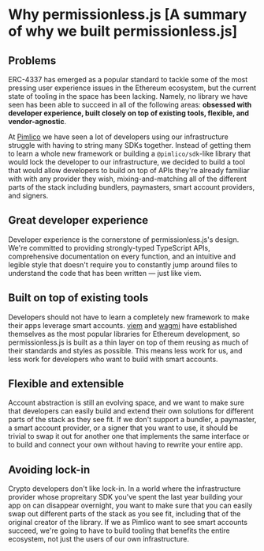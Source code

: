 # Why permissionless.js [A summary of why we built permissionless.js]

## Problems

ERC-4337 has emerged as a popular standard to tackle some of the most pressing user experience issues in the Ethereum ecosystem, but the current state of tooling in the space has been lacking. Namely, no library we have seen has been able to succeed in all of the following areas: **obsessed with developer experience, built closely on top of existing tools, flexible, and vendor-agnostic**.

At [Pimlico](https://pimlico.io) we have seen a lot of developers using our infrastructure struggle with having to string many SDKs together. Instead of getting them to learn a whole new framework or building a `@pimlico/sdk`-like library that would lock the developer to our infrastructure, we decided to build a tool that would allow developers to build on top of APIs they're already familiar with with any provider they wish, mixing-and-matching all of the different parts of the stack including bundlers, paymasters, smart account providers, and signers.

## Great developer experience

Developer experience is the cornerstone of permissionless.js's design. We're committed to providing strongly-typed TypeScript APIs, comprehensive documentation on every function, and an intuitive and legible style that doesn't require you to constantly jump around files to understand the code that has been written — just like viem. 

## Built on top of existing tools

Developers should not have to learn a completely new framework to make their apps leverage smart accounts. [viem](https://viem.sh) and [wagmi](https://wagmi.sh) have established themselves as the most popular libraries for Ethereum development, so permissionless.js is built as a thin layer on top of them reusing as much of their standards and styles as possible. This means less work for us, and less work for developers who want to build with smart accounts.

## Flexible and extensible

Account abstraction is still an evolving space, and we want to make sure that developers can easily build and extend their own solutions for different parts of the stack as they see fit. If we don't support a bundler, a paymaster, a smart account provider, or a signer that you want to use, it should be trivial to swap it out for another one that implements the same interface or to build and connect your own without having to rewrite your entire app.

## Avoiding lock-in

Crypto developers don't like lock-in. In a world where the infrastructure provider whose propreitary SDK you've spent the last year building your app on can disappear overnight, you want to make sure that you can easily swap out different parts of the stack as you see fit, including that of the original creator of the library. If we as Pimlico want to see smart accounts succeed, we're going to have to build tooling that benefits the entire ecosystem, not just the users of our own infrastructure.